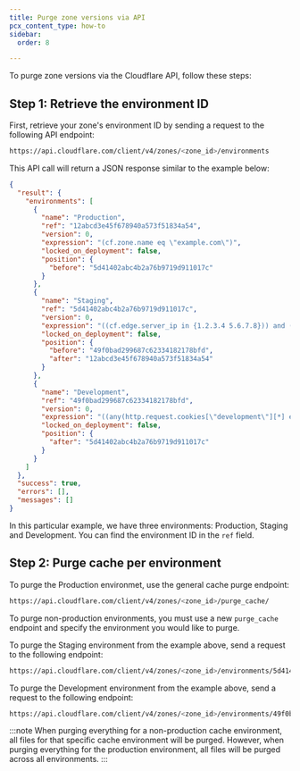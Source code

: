 ```yaml
---
title: Purge zone versions via API
pcx_content_type: how-to
sidebar:
  order: 8

---
```


To purge zone versions via the Cloudflare API, follow these steps:

## Step 1: Retrieve the environment ID

First, retrieve your zone's environment ID by sending a request to the following API endpoint:

```bash
https://api.cloudflare.com/client/v4/zones/<zone_id>/environments
```

This API call will return a JSON response similar to the example below:

```json
{
  "result": {
    "environments": [
      {
        "name": "Production",
        "ref": "12abcd3e45f678940a573f51834a54",
        "version": 0,
        "expression": "(cf.zone.name eq \"example.com\")",
        "locked_on_deployment": false,
        "position": {
          "before": "5d41402abc4b2a76b9719d911017c"
        }
      },
      {
        "name": "Staging",
        "ref": "5d41402abc4b2a76b9719d911017c",
        "version": 0,
        "expression": "((cf.edge.server_ip in {1.2.3.4 5.6.7.8})) and (cf.zone.name eq \"example.com\")",
        "locked_on_deployment": false,
        "position": {
          "before": "49f0bad299687c62334182178bfd",
          "after": "12abcd3e45f678940a573f51834a54"
        }
      },
      {
        "name": "Development",
        "ref": "49f0bad299687c62334182178bfd",
        "version": 0,
        "expression": "((any(http.request.cookies[\"development\"][*] eq \"true\"))) and (cf.zone.name eq \"example.com\")",
        "locked_on_deployment": false,
        "position": {
          "after": "5d41402abc4b2a76b9719d911017c"
        }
      }
    ]
  },
  "success": true,
  "errors": [],
  "messages": []
}
```

In this particular example, we have three environments: Production, Staging and Development. You can find the environment ID in the `ref` field.

## Step 2: Purge cache per environment

To purge the Production environmet, use the general cache purge endpoint:

```bash
https://api.cloudflare.com/client/v4/zones/<zone_id>/purge_cache/
```

To purge non-production environments, you must use a new `purge_cache` endpoint and specify the environment you would like to purge.

To purge the Staging environment from the example above, send a request to the following endpoint: 

```bash
https://api.cloudflare.com/client/v4/zones/<zone_id>/environments/5d41402abc4b2a76b9719d911017c/purge_cache/
```

To purge the Development environment from the example above, send a request to the following endpoint:

```bash
https://api.cloudflare.com/client/v4/zones/<zone_id>/environments/49f0bad299687c62334182178bfd/purge_cache/
```

:::note
When purging everything for a non-production cache environment, all files for that specific cache environment will be purged. However, when purging everything for the production environment, all files will be purged across all environments.
:::